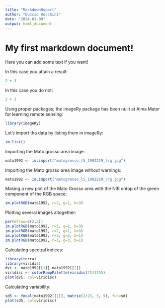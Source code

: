 ```yaml
---
title: "MarkdownReport"
author: "Duccio Rocchini"
date: "2024-01-09"
output: html_document
---
```


# My first markdown document!

Here you can add some text if you want!

In this case you attain a result: 
```r
2 + 3
```

In this case you do not:
```r
2 + 3
```

Using proper packages; the imageRy package has been nuilt at Alma Mater for learning remote sensing:
```r
library(imageRy)
```

Let's import tha data by listing them in imageRy:
```r
im.list()
```

Importing the Mato grosso area image:
```r
mato1992 <- im.import("matogrosso_l5_1992219_lrg.jpg")
```

Importing the Mato grosso area image without warnings:
```r
mato1992 <- im.import("matogrosso_l5_1992219_lrg.jpg")
```

Making a new plot of the Mato Grosso area with the NIR ontop of the green component of the RGB space:
```r
im.plotRGB(mato1992, r=2, g=1, b=3)
```

Plotting several images altogether:
```r
par(mfrow=c(2,2))
im.plotRGB(mato1992, r=1, g=2, b=3)
im.plotRGB(mato1992, r=2, g=1, b=3)
im.plotRGB(mato1992, r=3, g=2, b=1)
im.plotRGB(mato1992, r=1, g=3, b=1)
```

Calculating spectral indices:
```r
library(terra)
library(viridis)
dvi <- mato1992[[1]]-mato1992[[2]]
viridisc <- colorRampPalette(viridis(7))(255)
plot(dvi, col=viridisc)
```

Calculating variability:
```r
sd5 <- focal(mato1992[[1]], matrix(1/25, 5, 5), fun=sd)
plot(sd5, col=viridisc)
```
